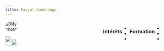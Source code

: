 ```yaml
---
title: Fayçal Ouédraogo
---
```

<!--
LE STYLE POUR LA MISE EN FORME DE LA PAGE
-->
<style>
#page-wrap {
     width: 600px;
     margin: 0 auto;
     text-align: justify;
}
body .main-container {
max-width: 620px;
}
h1.title {
  font-size: 20px;
  color: #534d6b;
}

section
{
    display: flex;
    margin-bottom: 20px;
    justify-content: space-between;
}

.img-faycal{
  border-radius: 50%;
}

img-faycal:hover {
  box-shadow: 0 0 2px 1px rgba(0, 140, 186, 0.5);
}
img {
	max-width:50%;
	height:auto;
}
.icon-item{
max-width:30%;
height:auto;
}

.icons{
display: flex;
justify-content: space-between;
}
.droite{
display: flex;
justify-content: space-between;
max-width: 75%;
}
.gauche{
max-width: 20%;
}


</style>

<!--
FIN DE STYLE
-->



<section>
<!-- GAUCHE -->
<div class="gauche">
<img class="img-faycal"
     src="FAYCAL.PNG"
     alt="My photo">
<!-- icons -->
<div class="icons">
 <a href="mailto:faycaloued@gmail.com"> <img class="icon-item" src="https://img.icons8.com/plasticine/100/000000/important-mail.png"/ width="30" height="65"> </a>
<a href="https://www.linkedin.com/in/ben-fay%C3%A7al-ouedraogo-5b25b7174/" > <img
class="icon-item" src="https://img.icons8.com/fluent/48/000000/linkedin-2.png"/ width="20" height="28"></a>
</div>
</div>
<!-- DROITE -->
<div class="droite">
<!--  Intérêts -->
<div>
### Intérêts

*
*
*
</div>

<!--  Formation -->
<div> 

### Formation

*
*
*
</div>
</div>
</section>
